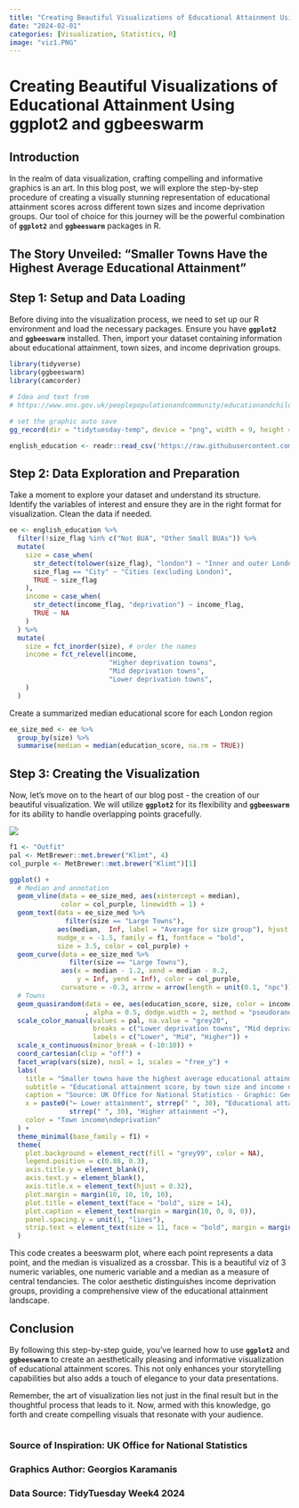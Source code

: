 ```yaml
---
title: "Creating Beautiful Visualizations of Educational Attainment Using ggplot2 and ggbeeswarm"
date: "2024-02-01"
categories: [Visualization, Statistics, R]
image: "viz1.PNG"
---
```


# **Creating Beautiful Visualizations of Educational Attainment Using ggplot2 and ggbeeswarm**

## **Introduction**

In the realm of data visualization, crafting compelling and informative graphics is an art. In this blog post, we will explore the step-by-step procedure of creating a visually stunning representation of educational attainment scores across different town sizes and income deprivation groups. Our tool of choice for this journey will be the powerful combination of **`ggplot2`** and **`ggbeeswarm`** packages in R.

## **The Story Unveiled: "Smaller Towns Have the Highest Average Educational Attainment"**

## **Step 1: Setup and Data Loading**

Before diving into the visualization process, we need to set up our R environment and load the necessary packages. Ensure you have **`ggplot2`** and **`ggbeeswarm`** installed. Then, import your dataset containing information about educational attainment, town sizes, and income deprivation groups.

``` R
library(tidyverse)
library(ggbeeswarm)
library(camcorder)

# Idea and text from
# https://www.ons.gov.uk/peoplepopulationandcommunity/educationandchildcare/articles/whydochildrenandyoungpeopleinsmallertownsdobetteracademicallythanthoseinlargertowns/2023-07-25

# set the graphic auto save
gg_record(dir = "tidytuesday-temp", device = "png", width = 9, height = 8, units = "in", dpi = 320)

english_education <- readr::read_csv('https://raw.githubusercontent.com/rfordatascience/tidytuesday/master/data/2024/2024-01-23/english_education.csv')
```

## **Step 2: Data Exploration and Preparation**

Take a moment to explore your dataset and understand its structure. Identify the variables of interest and ensure they are in the right format for visualization. Clean the data if needed.

``` R
ee <- english_education %>% 
  filter(!size_flag %in% c("Not BUA", "Other Small BUAs")) %>% 
  mutate(
    size = case_when(
      str_detect(tolower(size_flag), "london") ~ "Inner and outer London",
      size_flag == "City" ~ "Cities (excluding London)",
      TRUE ~ size_flag
    ),
    income = case_when(
      str_detect(income_flag, "deprivation") ~ income_flag,
      TRUE ~ NA
    )
  ) %>% 
  mutate(
    size = fct_inorder(size), # order the names 
    income = fct_relevel(income, 
                         "Higher deprivation towns",
                         "Mid deprivation towns",
                         "Lower deprivation towns",
    )
  )
```

Create a summarized median educational score for each London region

``` R
ee_size_med <- ee %>% 
  group_by(size) %>% 
  summarise(median = median(education_score, na.rm = TRUE))
```

## **Step 3: Creating the Visualization**

Now, let's move on to the heart of our blog post - the creation of our beautiful visualization. We will utilize **`ggplot2`** for its flexibility and **`ggbeeswarm`** for its ability to handle overlapping points gracefully.

![](viz1.PNG)

``` R
f1 <- "Outfit"
pal <- MetBrewer::met.brewer("Klimt", 4)
col_purple <- MetBrewer::met.brewer("Klimt")[1]

ggplot() +
  # Median and annotation
  geom_vline(data = ee_size_med, aes(xintercept = median),
             color = col_purple, linewidth = 1) +
  geom_text(data = ee_size_med %>% 
              filter(size == "Large Towns"), 
            aes(median,  Inf, label = "Average for size group"), hjust = 1,
            nudge_x = -1.5, family = f1, fontface = "bold", 
            size = 3.5, color = col_purple) +
  geom_curve(data = ee_size_med %>% 
               filter(size == "Large Towns"),
             aes(x = median - 1.2, xend = median - 0.2,
                 y = Inf, yend = Inf), color = col_purple, 
             curvature = -0.3, arrow = arrow(length = unit(0.1, "npc"))) +
  # Towns
  geom_quasirandom(data = ee, aes(education_score, size, color = income)
                   , alpha = 0.5, dodge.width = 2, method = "pseudorandom", size = 2.5) +
  scale_color_manual(values = pal, na.value = "grey20", 
                     breaks = c("Lower deprivation towns", "Mid deprivation towns", "Higher deprivation towns"), 
                     labels = c("Lower", "Mid", "Higher")) +
  scale_x_continuous(minor_break = (-10:10)) +
  coord_cartesian(clip = "off") +
  facet_wrap(vars(size), ncol = 1, scales = "free_y") +
  labs(
    title = "Smaller towns have the highest average educational attainment",
    subtitle = "Educational attainment score, by town size and income deprivation group",
    caption = "Source: UK Office for National Statistics · Graphic: Georgios Karamanis",
    x = paste0("← Lower attainment", strrep(" ", 30), "Educational attainment index score", 
               strrep(" ", 30), "Higher attainment →"),
    color = "Town income\ndeprivation"
  ) +
  theme_minimal(base_family = f1) +
  theme(
    plot.background = element_rect(fill = "grey99", color = NA),
    legend.position = c(0.88, 0.3),
    axis.title.y = element_blank(),
    axis.text.y = element_blank(),
    axis.title.x = element_text(hjust = 0.32),
    plot.margin = margin(10, 10, 10, 10),
    plot.title = element_text(face = "bold", size = 14),
    plot.caption = element_text(margin = margin(10, 0, 0, 0)),
    panel.spacing.y = unit(1, "lines"),
    strip.text = element_text(size = 11, face = "bold", margin = margin(10, 0, 10, 0))
  )
```

This code creates a beeswarm plot, where each point represents a data point, and the median is visualized as a crossbar. This is a beautiful viz of 3 numeric variables, one numeric variable and a median as a measure of central tendancies. The color aesthetic distinguishes income deprivation groups, providing a comprehensive view of the educational attainment landscape.

## **Conclusion**

By following this step-by-step guide, you've learned how to use **`ggplot2`** and **`ggbeeswarm`** to create an aesthetically pleasing and informative visualization of educational attainment scores. This not only enhances your storytelling capabilities but also adds a touch of elegance to your data presentations.

Remember, the art of visualization lies not just in the final result but in the thoughtful process that leads to it. Now, armed with this knowledge, go forth and create compelling visuals that resonate with your audience.

``` r
```

### **Source of Inspiration: UK Office for National Statistics**

### **Graphics Author: Georgios Karamanis**

### **Data Source: TidyTuesday Week4 2024**
